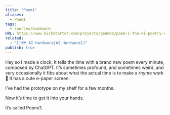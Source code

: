 ```yaml
---
title: "Poem1"
aliases:
  - Poem1
tags:
  - sources/bookmark
URL: https://www.kickstarter.com/projects/genmon/poem-1-the-ai-poetry-clock
related:
  - "[[🗺️ AI Hardware|AI Hardware]]"
publish: true
---
```




Hey so I made a clock. It tells the time with a brand new poem every minute, composed by ChatGPT. It’s sometimes profound, and sometimes weird, and very occasionally it fibs about what the actual time is to make a rhyme work 😬 It has a cute e-paper screen.

I’ve had the prototype on my shelf for a few months.

Now it’s time to get it into your hands.

It’s called Poem/1.